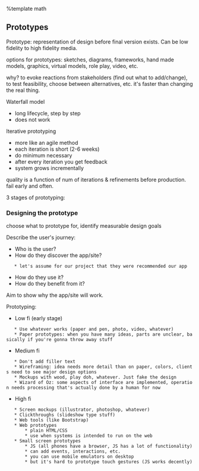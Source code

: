 %template math
== Prototypes ==
Prototype: representation of design before final version exists.
Can be low fidelity to high fidelity media.

options for prototypes: sketches, diagrams, frameworks, hand made models, graphics, virtual models, role play, video, etc.

why?
to evoke reactions from stakeholders (find out what to add/change), to test feasibility, choose between alternatives, etc.
it's faster than changing the real thing.

Waterfall model
* long lifecycle, step by step
* does not work

Iterative prototyping
* more like an agile method
* each iteration is short (2-6 weeks)
* do minimum necessary
* after every iteration you get feedback
* system grows incrementally

quality is a function of num of iterations & refinements before production.
fail early and often.

3 stages of prototyping:

{{local:img/3-stages-prototyping.png|3 stages of prototyping graph}}

=== Designing the prototype ===
choose what to prototype for, identify measurable design goals

Describe the user's journey:
* Who is the user?
* How do they discover the app/site?
    * let's assume for our project that they were recommended our app
* How do they use it?
* How do they benefit from it?

Aim to show why the app/site will work.

Prototyping:
* Low fi (early stage)
    * Use whatever works (paper and pen, photo, video, whatever)
    * Paper prototypes: when you have many ideas, parts are unclear, basically if you're gonna throw away stuff
* Medium fi
    * Don't add filler text
    * Wireframing: idea needs more detail than on paper, colors, clients need to see major design options
    * Mockups with wood, play doh, whatever. Just fake the design
    * Wizard of Oz: some aspects of interface are implemented, operation needs processing that's actually done by a human for now
* High fi
    * Screen mockups (illustrator, photoshop, whatever)
    * Clickthroughs (slideshow type stuff)
    * Web tools (like Bootstrap)
    * Web prototypes
        * plain HTML/CSS
        * use when systems is intended to run on the web
    * Small screen prototypes
        * JS (all phones have a browser, JS has a lot of functionality)
        * can add events, interactions, etc.
        * you can use mobile emulators on desktop
        * but it's hard to prototype touch gestures (JS works decently)

